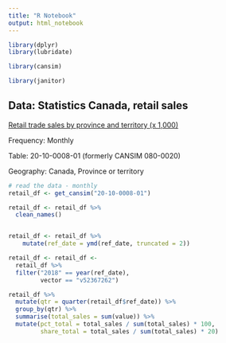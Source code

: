 ```yaml
---
title: "R Notebook"
output: html_notebook
---
```



```r

library(dplyr)
library(lubridate)

library(cansim)

library(janitor)

```

## Data: Statistics Canada, retail sales

[Retail trade sales by province and territory (x 1,000)](https://www150.statcan.gc.ca/t1/tbl1/en/tv.action?pid=2010000801)

Frequency: Monthly

Table: 20-10-0008-01 (formerly CANSIM 080-0020)

Geography: Canada, Province or territory



```r
# read the data - monthly
retail_df <- get_cansim("20-10-0008-01")

retail_df <- retail_df %>%
  clean_names()


retail_df <- retail_df %>%
    mutate(ref_date = ymd(ref_date, truncated = 2)) 

retail_df <- retail_df <- 
  retail_df %>%
  filter("2018" == year(ref_date),
         vector == "v52367262") 

retail_df %>%
  mutate(qtr = quarter(retail_df$ref_date)) %>%
  group_by(qtr) %>%
  summarise(total_sales = sum(value)) %>%
  mutate(pct_total = total_sales / sum(total_sales) * 100,
         share_total = total_sales / sum(total_sales) * 20)


```


